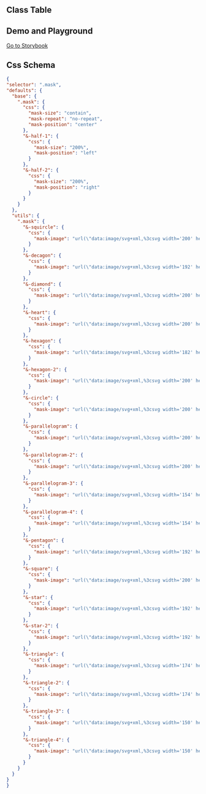 
## Class Table

<CssTable name="mask" />

## Demo and Playground

[Go to Storybook](https://story.ui.icebreaker.top/?path=/docs/general-mask--docs)

## Css Schema

```json
{
"selector": ".mask",
"defaults": {
  "base": {
    ".mask": {
      "css": {
        "mask-size": "contain",
        "mask-repeat": "no-repeat",
        "mask-position": "center"
      },
      "&-half-1": {
        "css": {
          "mask-size": "200%",
          "mask-position": "left"
        }
      },
      "&-half-2": {
        "css": {
          "mask-size": "200%",
          "mask-position": "right"
        }
      }
    }
  },
  "utils": {
    ".mask": {
      "&-squircle": {
        "css": {
          "mask-image": "url(\"data:image/svg+xml,%3csvg width='200' height='200' xmlns='http://www.w3.org/2000/svg'%3e%3cpath d='M100 0C20 0 0 20 0 100s20 100 100 100 100-20 100-100S180 0 100 0Z'/%3e%3c/svg%3e\")"
        }
      },
      "&-decagon": {
        "css": {
          "mask-image": "url(\"data:image/svg+xml,%3csvg width='192' height='200' xmlns='http://www.w3.org/2000/svg'%3e%3cpath fill='black' d='m96 0 58.779 19.098 36.327 50v61.804l-36.327 50L96 200l-58.779-19.098-36.327-50V69.098l36.327-50z' fill-rule='evenodd'/%3e%3c/svg%3e\")"
        }
      },
      "&-diamond": {
        "css": {
          "mask-image": "url(\"data:image/svg+xml,%3csvg width='200' height='200' xmlns='http://www.w3.org/2000/svg'%3e%3cpath fill='black' d='m100 0 100 100-100 100L0 100z' fill-rule='evenodd'/%3e%3c/svg%3e\")"
        }
      },
      "&-heart": {
        "css": {
          "mask-image": "url(\"data:image/svg+xml,%3csvg width='200' height='185' xmlns='http://www.w3.org/2000/svg'%3e%3cpath d='M100 184.606a15.384 15.384 0 0 1-8.653-2.678C53.565 156.28 37.205 138.695 28.182 127.7 8.952 104.264-.254 80.202.005 54.146.308 24.287 24.264 0 53.406 0c21.192 0 35.869 11.937 44.416 21.879a2.884 2.884 0 0 0 4.356 0C110.725 11.927 125.402 0 146.594 0c29.142 0 53.098 24.287 53.4 54.151.26 26.061-8.956 50.122-28.176 73.554-9.023 10.994-25.383 28.58-63.165 54.228a15.384 15.384 0 0 1-8.653 2.673Z' fill='black' fill-rule='nonzero'/%3e%3c/svg%3e\")"
        }
      },
      "&-hexagon": {
        "css": {
          "mask-image": "url(\"data:image/svg+xml,%3csvg width='182' height='201' xmlns='http://www.w3.org/2000/svg'%3e%3cpath d='M.3 65.486c0-9.196 6.687-20.063 14.211-25.078l61.86-35.946c8.36-5.016 20.899-5.016 29.258 0l61.86 35.946c8.36 5.015 14.211 15.882 14.211 25.078v71.055c0 9.196-6.687 20.063-14.211 25.079l-61.86 35.945c-8.36 4.18-20.899 4.18-29.258 0L14.51 161.62C6.151 157.44.3 145.737.3 136.54V65.486Z' fill='black' fill-rule='nonzero'/%3e%3c/svg%3e\")"
        }
      },
      "&-hexagon-2": {
        "css": {
          "mask-image": "url(\"data:image/svg+xml,%3csvg width='200' height='182' xmlns='http://www.w3.org/2000/svg'%3e%3cpath d='M64.786 181.4c-9.196 0-20.063-6.687-25.079-14.21L3.762 105.33c-5.016-8.36-5.016-20.9 0-29.259l35.945-61.86C44.723 5.851 55.59 0 64.786 0h71.055c9.196 0 20.063 6.688 25.079 14.211l35.945 61.86c4.18 8.36 4.18 20.899 0 29.258l-35.945 61.86c-4.18 8.36-15.883 14.211-25.079 14.211H64.786Z' fill='black' fill-rule='nonzero'/%3e%3c/svg%3e\")"
        }
      },
      "&-circle": {
        "css": {
          "mask-image": "url(\"data:image/svg+xml,%3csvg width='200' height='200' xmlns='http://www.w3.org/2000/svg'%3e%3ccircle fill='black' cx='100' cy='100' r='100' fill-rule='evenodd'/%3e%3c/svg%3e\")"
        }
      },
      "&-parallelogram": {
        "css": {
          "mask-image": "url(\"data:image/svg+xml,%3csvg width='200' height='154' xmlns='http://www.w3.org/2000/svg'%3e%3cpath fill='black' d='M46.154 0H200l-46.154 153.846H0z' fill-rule='evenodd'/%3e%3c/svg%3e\")"
        }
      },
      "&-parallelogram-2": {
        "css": {
          "mask-image": "url(\"data:image/svg+xml,%3csvg width='200' height='154' xmlns='http://www.w3.org/2000/svg'%3e%3cpath fill='black' d='M153.846 0H0l46.154 153.846H200z' fill-rule='evenodd'/%3e%3c/svg%3e\")"
        }
      },
      "&-parallelogram-3": {
        "css": {
          "mask-image": "url(\"data:image/svg+xml,%3csvg width='154' height='201' xmlns='http://www.w3.org/2000/svg'%3e%3cpath fill='black' d='M.077 47.077v153.846l153.846-46.154V.923z' fill-rule='evenodd'/%3e%3c/svg%3e\")"
        }
      },
      "&-parallelogram-4": {
        "css": {
          "mask-image": "url(\"data:image/svg+xml,%3csvg width='154' height='201' xmlns='http://www.w3.org/2000/svg'%3e%3cpath fill='black' d='M153.923 47.077v153.846L.077 154.77V.923z' fill-rule='evenodd'/%3e%3c/svg%3e\")"
        }
      },
      "&-pentagon": {
        "css": {
          "mask-image": "url(\"data:image/svg+xml,%3csvg width='192' height='181' xmlns='http://www.w3.org/2000/svg'%3e%3cpath fill='black' d='m96 0 95.106 69.098-36.327 111.804H37.22L.894 69.098z' fill-rule='evenodd'/%3e%3c/svg%3e\")"
        }
      },
      "&-square": {
        "css": {
          "mask-image": "url(\"data:image/svg+xml,%3csvg width='200' height='200' xmlns='http://www.w3.org/2000/svg'%3e%3cpath fill='black' d='M0 0h200v200H0z' fill-rule='evenodd'/%3e%3c/svg%3e\")"
        }
      },
      "&-star": {
        "css": {
          "mask-image": "url(\"data:image/svg+xml,%3csvg width='192' height='180' xmlns='http://www.w3.org/2000/svg'%3e%3cpath fill='black' d='m96 137.263-58.779 42.024 22.163-68.389L.894 68.481l72.476-.243L96 0l22.63 68.238 72.476.243-58.49 42.417 22.163 68.389z' fill-rule='evenodd'/%3e%3c/svg%3e\")"
        }
      },
      "&-star-2": {
        "css": {
          "mask-image": "url(\"data:image/svg+xml,%3csvg width='192' height='180' xmlns='http://www.w3.org/2000/svg'%3e%3cpath fill='black' d='m96 153.044-58.779 26.243 7.02-63.513L.894 68.481l63.117-13.01L96 0l31.989 55.472 63.117 13.01-43.347 47.292 7.02 63.513z' fill-rule='evenodd'/%3e%3c/svg%3e\")"
        }
      },
      "&-triangle": {
        "css": {
          "mask-image": "url(\"data:image/svg+xml,%3csvg width='174' height='149' xmlns='http://www.w3.org/2000/svg'%3e%3cpath fill='black' d='m87 148.476-86.603.185L43.86 74.423 87 0l43.14 74.423 43.463 74.238z' fill-rule='evenodd'/%3e%3c/svg%3e\")"
        }
      },
      "&-triangle-2": {
        "css": {
          "mask-image": "url(\"data:image/svg+xml,%3csvg width='174' height='150' xmlns='http://www.w3.org/2000/svg'%3e%3cpath fill='black' d='m87 .738 86.603-.184-43.463 74.238L87 149.214 43.86 74.792.397.554z' fill-rule='evenodd'/%3e%3c/svg%3e\")"
        }
      },
      "&-triangle-3": {
        "css": {
          "mask-image": "url(\"data:image/svg+xml,%3csvg width='150' height='174' xmlns='http://www.w3.org/2000/svg'%3e%3cpath fill='black' d='m149.369 87.107.185 86.603-74.239-43.463L.893 87.107l74.422-43.14L149.554.505z' fill-rule='evenodd'/%3e%3c/svg%3e\")"
        }
      },
      "&-triangle-4": {
        "css": {
          "mask-image": "url(\"data:image/svg+xml,%3csvg width='150' height='174' xmlns='http://www.w3.org/2000/svg'%3e%3cpath fill='black' d='M.631 87.107.446.505l74.239 43.462 74.422 43.14-74.422 43.14L.446 173.71z' fill-rule='evenodd'/%3e%3c/svg%3e\")"
        }
      }
    }
  }
}
}
```